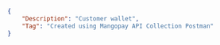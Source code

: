 ```json REST  
{
    "Description": "Customer wallet",
    "Tag": "Created using Mangopay API Collection Postman"
}  
```